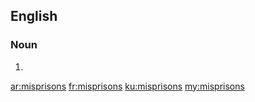 ==English==

===Noun===
{{head|en}}

# {{plural of|misprison}}

[[ar:misprisons]]
[[fr:misprisons]]
[[ku:misprisons]]
[[my:misprisons]]